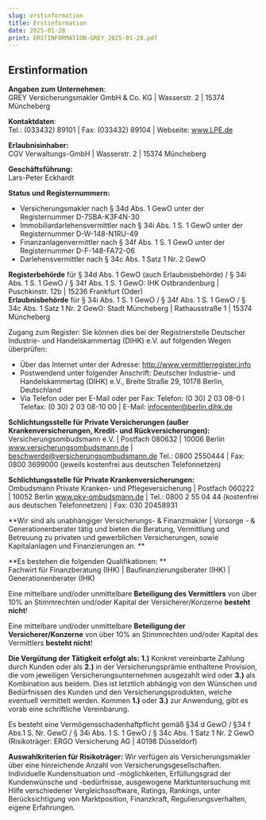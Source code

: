 ```yaml
---
slug: erstinformation
title: Erstinformation
date: 2025-01-28
print: ERSTINFORMATION-GREY_2025-01-28.pdf
---
```


## Erstinformation

**Angaben zum Unternehmen**: <br />	
GREY Versicherungsmakler GmbH & Co. KG | Wasserstr. 2 | 15374 Müncheberg

**Kontaktdaten**:<br />	
Tel.: (033432) 89101 | Fax: (033432) 89104 | Webseite: www.LPE.de

**Erlaubnisinhaber:**<br />	
CGV Verwaltungs-GmbH | Wasserstr. 2 | 15374 Müncheberg

**Geschäftsführung:**<br />	
Lars-Peter Eckhardt

**Status und Registernummern:**
- Versicherungsmakler nach § 34d Abs. 1 GewO unter der Registernummer D-7SBA-K3F4N-30
- Immobiliardarlehensvermittler nach § 34i Abs. 1 S. 1 GewO unter der Registernummer D-W-148-N1RU-49
- Finanzanlagenvermittler nach § 34f Abs. 1 S. 1 GewO unter der Registernummer D-F-148-FA72-06
- Darlehensvermittler nach § 34c Abs. 1 Satz 1 Nr. 2 GewO

**Registerbehörde** für § 34d Abs. 1 GewO (auch Erlaubnisbehörde) / § 34i Abs. 1 S. 1 GewO / § 34f Abs. 1 S. 1 GewO: IHK Ostbrandenburg | Puschkinstr. 12b | 15236 Frankfurt (Oder)  
**Erlaubnisbehörde** für § 34i Abs. 1 S. 1 GewO / § 34f Abs. 1 S. 1 GewO / § 34c Abs. 1 Satz 1 Nr. 2 GewO: Stadt Müncheberg | Rathausstraße 1 | 15374 Müncheberg

Zugang zum Register: Sie können dies bei der Registrierstelle Deutscher Industrie- und Handelskammertag (DIHK) e.V. auf folgenden Wegen überprüfen:
- Über das Internet unter der Adresse: http://www.vermittlerregister.info
- Postwendend unter folgender Anschrift: Deutscher Industrie- und Handelskammertag (DIHK) e.V., Breite Straße 29, 10178 Berlin, Deutschland
- Via Telefon oder per E-Mail oder per Fax: Telefon: (0 30) 2 03 08-0 I Telefax: (0 30) 2 03 08-10 00 | E-Mail: infocenter@berlin.dihk.de

**Schlichtungsstelle für Private Versicherungen (außer Krankenversicherungen, Kredit- und Rückversicherungen):**<br />
Versicherungsombudsmann e.V. | Postfach 080632 | 10006 Berlin
www.versicherungsombudsmann.de | beschwerde@versicherungsombudsmann.de
Tel.: 0800 2550444 | Fax: 0800 3699000 (jeweils kostenfrei aus deutschen Telefonnetzen)

**Schlichtungsstelle für Private Krankenversicherungen:**<br />
Ombudsmann Private Kranken- und Pflegeversicherung | Postfach 060222 | 10052 Berlin
www.pkv-ombudsmann.de | Tel.: 0800 2 55 04 44 (kostenfrei aus deutschen Telefonnetzen) | Fax: 030 20458931

**Wir sind als unabhängiger Versicherungs- & Finanzmakler | Vorsorge - & Generationenberater tätig und bieten die Beratung, Vermittlung und Betreuung zu privaten und gewerblichen Versicherungen, sowie Kapitalanlagen und Finanzierungen an. **

**Es bestehen die folgenden Qualifikationen: **<br />
Fachwirt für Finanzberatung (IHK) | Baufinanzierungsberater (IHK) | Generationenberater (IHK)

Eine mittelbare und/oder unmittelbare **Beteiligung des Vermittlers** von über 10% an Stimmrechten und/oder Kapital der Versicherer/Konzerne **besteht nicht**!

Eine mittelbare und/oder unmittelbare **Beteiligung der Versicherer/Konzerne** von über 10% an Stimmrechten und/oder Kapital des Vermittlers **besteht nicht**!

**Die Vergütung der Tätigkeit erfolgt als:** **1.)** Konkret vereinbarte Zahlung durch Kunden oder als **2.)** in der Versicherungsprämie enthaltene Provision, die vom jeweiligen Versicherungsunternehmen ausgezahlt wird oder **3.)** als Kombination aus beidem. Dies ist letztlich abhängig von den Wünschen und Bedürfnissen des Kunden und den Versicherungsprodukten, welche eventuell vermittelt werden. Kommen **1.)** oder **3.)** zur Anwendung, gibt es vorab eine schriftliche Vereinbarung.

Es besteht eine Vermögensschadenhaftpflicht gemäß §34 d GewO / §34 f Abs.1 S. Nr. GewO / § 34i Abs. 1 S. 1 GewO / § 34c Abs. 1 Satz 1 Nr. 2 GewO (Risikoträger: ERGO Versicherung AG | 40198 Düsseldorf)

**Auswahlkriterien für Risikoträger:** Wir verfügen als Versicherungsmakler über eine hinreichende Anzahl von Versicherungsgesellschaften. Individuelle Kundensituation und -möglichkeiten, Erfüllungsgrad der Kundenwünsche und -bedürfnisse, ausgewogene Marktuntersuchung mit Hilfe verschiedener Vergleichssoftware, Ratings, Rankings, unter Berücksichtigung von Marktposition, Finanzkraft, Regulierungsverhalten, eigene Erfahrungen.